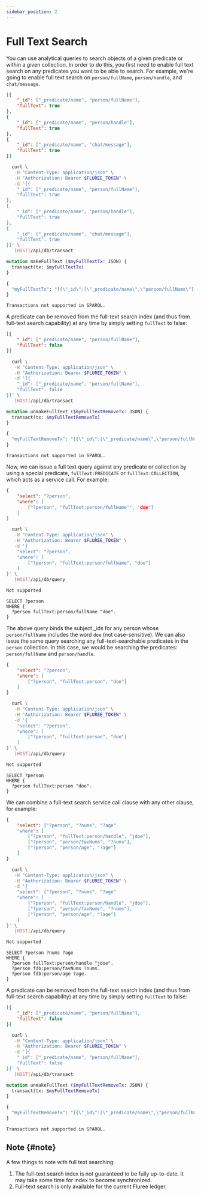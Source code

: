 ```yaml
---
sidebar_position: 2
---
```



# Full Text Search

You can use analytical queries to search objects of a given predicate or within
a given collection. In order to do this, you first need to enable full text search
on any predicates you want to be able to search. For example, we're going to enable
full text search on `person/fullName`, `person/handle`, and `chat/message`.

```json
[{
    "_id": ["_predicate/name", "person/fullName"],
    "fullText": true
},
{
    "_id": ["_predicate/name", "person/handle"],
    "fullText": true
},
{
    "_id": ["_predicate/name", "chat/message"],
    "fullText": true
}]
```

```bash
  curl \
   -H "Content-Type: application/json" \
   -H "Authorization: Bearer $FLUREE_TOKEN" \
   -d '[{
    "_id": ["_predicate/name", "person/fullName"],
    "fullText": true
},
{
    "_id": ["_predicate/name", "person/handle"],
    "fullText": true
},
{
    "_id": ["_predicate/name", "chat/message"],
    "fullText": true
}]' \
   [HOST]/api/db/transact
```

```graphql
mutation makeFullText ($myFullTextTx: JSON) {
  transact(tx: $myFullTextTx)
}

{
  "myFullTextTx": "[{\"_id\":[\"_predicate/name\",\"person/fullName\"],\"fullText\":true},{\"_id\":[\"_predicate/name\",\"person/handle\"],\"fullText\":true},{\"_id\":[\"_predicate/name\",\"chat/message\"],\"fullText\":true}]"
}
```

```sparql
Transactions not supported in SPARQL.
```

A predicate can be removed from the full-text search index (and thus from full-text
search capability) at any time by simply setting `fullText` to false:

```json
[{
    "_id": ["_predicate/name", "person/fullName"],
    "fullText": false
}]
```

```bash
  curl \
   -H "Content-Type: application/json" \
   -H "Authorization: Bearer $FLUREE_TOKEN" \
   -d '[{
    "_id": ["_predicate/name", "person/fullName"],
    "fullText": false
}]' \
   [HOST]/api/db/transact
```

```graphql
mutation unmakeFullText ($myFullTextRemoveTx: JSON) {
  transact(tx: $myFullTextRemoveTx)
}

{
  "myFullTextRemoveTx": "[{\"_id\":[\"_predicate/name\",\"person/fullName\"],\"fullText\":false}]"
}
```

```sparql
Transactions not supported in SPARQL.
```

Now, we can issue a full text query against any predicate or collection by using
a special predicate, `fullText:PREDICATE` or `fullText:COLLECTION`, which acts
as a service call. For example:

```json
{
    "select": "?person",
    "where": [
        ["?person", "fullText:person/fullName"", "doe"]
    ]
}
```

```bash
  curl \
   -H "Content-Type: application/json" \
   -H "Authorization: Bearer $FLUREE_TOKEN" \
   -d '{
    "select": "?person",
    "where": [
        ["?person", "fullText:person/fullName", "doe"]
    ]
}' \
   [HOST]/api/db/query
```

```graphql
Not supported
```

```sparql
SELECT ?person
WHERE {
  ?person fullText:person/fullName "doe".
}
```

The above query binds the subject _ids for any person whose `person/fullName`
includes the word `doe` (not case-sensitive). We can also issue the same query
searching any full-text-searchable predicates in the `person` collection. In
this case, we would be searching the predicates: `person/fullName` and `person/handle`.

```json
{
    "select": "?person",
    "where": [
        ["?person", "fullText:person", "doe"]
    ]
}
```

```bash
  curl \
   -H "Content-Type: application/json" \
   -H "Authorization: Bearer $FLUREE_TOKEN" \
   -d '{
    "select": "?person",
    "where": [
        ["?person", "fullText:person", "doe"]
    ]
}' \
   [HOST]/api/db/query
```

```graphql
Not supported
```

```sparql
SELECT ?person
WHERE {
  ?person fullText:person "doe".
}
```

We can combine a full-text search service call clause with any other clause, for
example:

```json
{
    "select": ["?person", "?nums", "?age"
    "where": [
        ["?person", "fullText:person/handle", "jdoe"],
        ["?person", "person/favNums", "?nums"],
        ["?person", "person/age", "?age"]
    ]
}
```

```bash
  curl \
   -H "Content-Type: application/json" \
   -H "Authorization: Bearer $FLUREE_TOKEN" \
   -d '{
    "select": ["?person", "?nums", "?age"
    "where": [
        ["?person", "fullText:person/handle", "jdoe"],
        ["?person", "person/favNums", "?nums"],
        ["?person", "person/age", "?age"]
    ]
}' \
   [HOST]/api/db/query
```

```graphql
Not supported
```

```sparql
SELECT ?person ?nums ?age
WHERE {
  ?person fullText:person/handle "jdoe".
  ?person fdb:person/favNums ?nums.
  ?person fdb:person/age ?age.
}
```

A predicate can be removed from the full-text search index (and thus from full-text
search capability) at any time by simply setting `fullText` to false:

```json
[{
    "_id": ["_predicate/name", "person/fullName"],
    "fullText": false
}]
```

```bash
  curl \
   -H "Content-Type: application/json" \
   -H "Authorization: Bearer $FLUREE_TOKEN" \
   -d '[{
    "_id": ["_predicate/name", "person/fullName"],
    "fullText": false
}]' \
   [HOST]/api/db/transact
```

```graphql
mutation unmakeFullText ($myFullTextRemoveTx: JSON) {
  transact(tx: $myFullTextRemoveTx)
}

{
  "myFullTextRemoveTx": "[{\"_id\":[\"_predicate/name\",\"person/fullName\"],\"fullText\":false}]"
}
```

```sparql
Transactions not supported in SPARQL.
```

## Note {#note}

A few things to note with full text searching:

1. The full-text search index is not guaranteed to be fully
  up-to-date. It may take some time for index to become synchronized.
2. Full-text search is only available for the current Fluree ledger.

